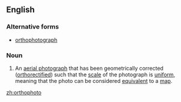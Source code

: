 ==English==

===Alternative forms===
*[[orthophotograph]]

===Noun===
{{en-noun}}
{{wikipedia}}

#An [[aerial photograph]] that has been geometrically corrected ([[orthorectified]]) such that the [[scale]] of the photograph is [[uniform]], meaning that the photo can be considered [[equivalent]] to a [[map]].

[[zh:orthophoto]]